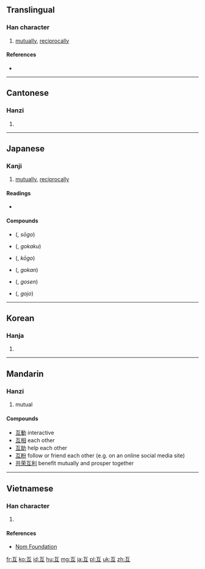 {{also|亙}}
==Translingual==

===Han character===
{{Han char|rn=7|rad=二|as=02|sn=4|four=10107|canj=MVNM|ids=⿱一彑}}

# [[mutually]], [[reciprocally]]

====References====
* {{Han ref|kx=0086.090|dkj=00255|dj=0178.020|hdz=10014.010|uh=4E92|ud=20114|bh=A4AC|bd=42156}}

----

==Cantonese==

===Hanzi===
{{yue-hanzi|jyut=|y=wu6}}

# {{defn|lang=yue|sort=二02}}

----

==Japanese==

===Kanji===
{{ja-kanji|grade=c|rs=二02}}

# [[mutually]], [[reciprocally]]

====Readings====
* {{ja-readings|on=[[ご]] (go), [[こ]] (ko)|kun=[[たがい]] (tagai)}}

====Compounds====
{{der-top3|Compounds}}
* {{l|ja|相互}} ({{l|ja|そうご}}, ''sōgo'')
* {{l|ja|互角}} ({{l|ja|ごかく}}, ''gokaku'')
* {{l|ja|交互}} ({{l|ja|こうご}}, ''kōgo'')
{{der-mid3}}
* {{l|ja|互換}} ({{l|ja|ごかん}}, ''gokan'')
* {{l|ja|互選}} ({{l|ja|ごせん}}, ''gosen'')
* {{l|ja|互助}} ({{l|ja|ごじょ}}, ''gojo'')
{{der-bottom}}

----

==Korean==

===Hanja===
{{ko-hanja|hangeul=호|rv=ho|mr=ho}}

# {{defn|lang=ko|sort=二02}}

----

==Mandarin==

===Hanzi===
{{cmn-hanzi|pin=[[hù]] ([[hu4]])|wg=hu<sup>4</sup>}}

# mutual

====Compounds====
{{rfc-header|Compound words|lang=cmn}}
* [[互動]] interactive
* [[互相]] each other
* [[互助]] help each other
* [[互粉]] follow or friend each other (e.g. on an online social media site)
* [[共荣互利]] benefit mutually and prosper together

----

==Vietnamese==

===Han character===
{{vi-hantu|[[hỗ]], [[hổ]]|rs=二02}}

# {{defn|lang=vi|sort=二02}}

====References====
* [http://nomfoundation.org/common/nom_details.php?codepoint=4e92 Nom Foundation]

[[fr:互]]
[[ko:互]]
[[id:互]]
[[hu:互]]
[[mg:互]]
[[ja:互]]
[[pl:互]]
[[uk:互]]
[[zh:互]]